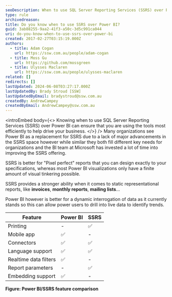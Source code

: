 ```yaml
---
seoDescription: When to use SQL Server Reporting Services (SSRS) over Power BI? Decide between "pixel perfect" reports and dynamic data interrogation with this feature comparison.
type: rule
archivedreason:
title: Do you know when to use SSRS over Power BI?
guid: 3ab88255-9aa2-41f3-a50c-3d5c991ca044
uri: do-you-know-when-to-use-ssrs-over-power-bi
created: 2017-02-27T03:15:19.000Z
authors:
  - title: Adam Cogan
    url: https://ssw.com.au/people/adam-cogan
  - title: Moss Gu
    url: https://github.com/mossgreen
  - title: Ulysses Maclaren
    url: https://ssw.com.au/people/ulysses-maclaren
related: []
redirects: []
lastUpdated: 2024-06-08T03:27:17.000Z
lastUpdatedBy: Brady Stroud [SSW]
lastUpdatedByEmail: bradystroud@ssw.com.au
createdBy: AndrewCampey
createdByEmail: AndrewCampey@ssw.com.au
---
```


<introEmbed
  body={<>
Knowing when to use SQL Server Reporting Services (SSRS) over Power BI can ensure that you are using the tools most efficiently to help drive your business.
  </>}
/>
Many organizations see Power BI as a replacement for SSRS due to a lack of major advancements in the SSRS space however while similar they both fill different key needs for organizations and the BI team at Microsoft has invested a lot of time into improving the SSRS offering.

SSRS is better for "Pixel perfect" reports that you can design exactly to your specifications, whereas most Power BI visualizations only have a finite amount of visual tinkering possible.

SSRS provides a stronger ability when it comes to static representational reports, like **invoices**, **monthly reports**, **mailing lists**...

Power BI however is better for a dynamic interrogation of data as it currently stands so this can allow power users to drill into live data to identify trends.

| Feature               | Power BI | SSRS |
| --------------------- | -------- | ---- |
| Printing              | -        | ✅   |
| Mobile app            | ✅       | -    |
| Connectors            | ✅       | ✅   |
| Language support      | ✅       | ✅   |
| Realtime data filters | ✅       | -    |
| Report parameters     | -        | ✅   |
| Embedding support     | ✅       | -    |

**Figure: Power BI/SSRS feature comparison**
